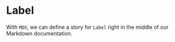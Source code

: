 <!-- Label.stories.mdx -->



<Meta title="Slider" component={Slider} />

# Label

With `MDX`, we can define a story for `Label` right in the middle of our Markdown documentation.

<Canvas>
  <Story name="Main">
    <Slider />
  </Story>
</Canvas>
